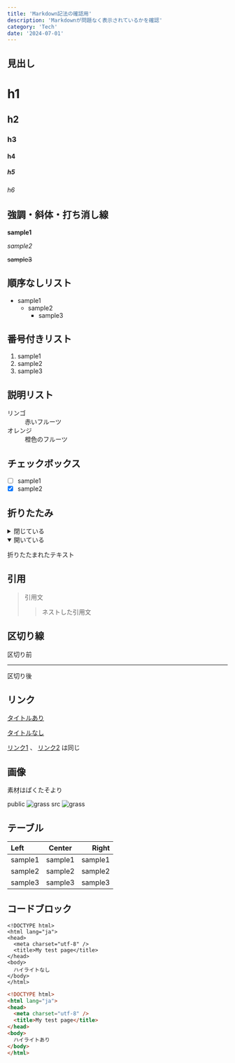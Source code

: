 ```yaml
---
title: 'Markdown記法の確認用'
description: 'Markdownが問題なく表示されているかを確認'
category: 'Tech'
date: '2024-07-01'
---
```


## 見出し
# h1
## h2
### h3
#### h4
##### h5
###### h6

## 強調・斜体・打ち消し線
**sample1**

*sample2*

~~sample3~~

## 順序なしリスト
- sample1
  - sample2
    - sample3

## 番号付きリスト
1. sample1
2. sample2
3. sample3

## 説明リスト
<dl>
  <dt>リンゴ</dt>
  <dd>赤いフルーツ</dd>
  <dt>オレンジ</dt>
  <dd>橙色のフルーツ</dd>
</dl>

## チェックボックス
- [ ] sample1
- [x] sample2

## 折りたたみ
<details>
<summary>閉じている</summary>

折りたたまれたテキスト
</details>

<details open>
<summary>開いている</summary>

折りたたまれたテキスト
</details>

## 引用
> 引用文
> > ネストした引用文

## 区切り線
区切り前

---

区切り後

## リンク
[タイトルあり](https://www.google.com/ "サイトタイトル")

[タイトルなし](https://www.google.com/)

[リンク1][link] 、 [リンク2][link] は同じ

[link]: https://www.google.com/

## 画像
素材はぱくたそより

public
![grass](../../../../../public/grass.jpg)
src
![grass](../../../../../src/assets/images/grass.jpg)

## テーブル
| Left    | Center  |   Right |
| :------ | :-----: | ------: |
| sample1 | sample1 | sample1 |
| sample2 | sample2 | sample2 |
| sample3 | sample3 | sample3 |


## コードブロック
```
<!DOCTYPE html>
<html lang="ja">
<head>
  <meta charset="utf-8" />
  <title>My test page</title>
</head>
<body>
  ハイライトなし
</body>
</html>
```

```html
<!DOCTYPE html>
<html lang="ja">
<head>
  <meta charset="utf-8" />
  <title>My test page</title>
</head>
<body>
  ハイライトあり
</body>
</html>
```
